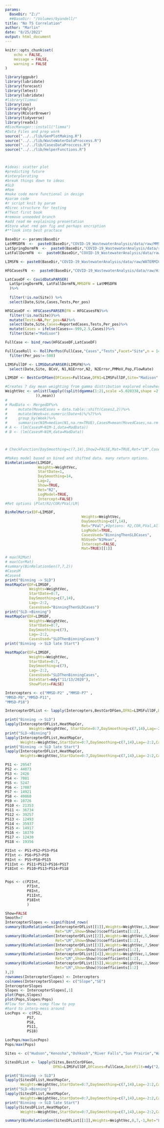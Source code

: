 ```yaml
---
params:
  BaseDir: "Z:/"
  ##BaseDir: "/Volumes/byandell/"
title: "No TS Correlation"
author: "Marlin"
date: "8/25/2021"
output: html_document
---
```


```r
knitr::opts_chunk$set(
	echo = FALSE,
	message = FALSE,
	warning = FALSE
)

```

```r

library(ggpubr)
library(lubridate)
library(forecast)
library(lmtest)
library(lubridate)
#library(limma)
library(zoo)
library(dplyr)
library(RColorBrewer)
library(tidyverse)
library(readxl)
#BiocManager::install("limma")
#Data Files and prep work
source("../../lib/GenPlotMaking.R")
source("../../lib/WasteWaterDataProccess.R")
source("../../lib/CasesDataProccess.R")
source("../../lib/HelperFunctions.R")



#ideas: scatter plot
#predicting future
#interplerating
#break things down to ideas
#SLD
#Rem
#make code more functional in design
#param code
#r script knit by param
#Direc structure for testing
#?Test first book
#remove unneeded branch
#add read me explaining presentation
#Store what rmd gen fig and perhaps encription
#**look into best practace
```

```r
BaseDir <- params$BaseDir
LatMMSDFN  <-  paste0(BaseDir,"COVID-19_WastewaterAnalysis/data/raw/MMSD_Cases.csv")
LatSpringDormFN  <-  paste0(BaseDir,"COVID-19_WastewaterAnalysis/data/raw/SpringSemester_CasesByDorm.TSV")
LatFallDormFN  <-  paste0(BaseDir,"COVID-19_WastewaterAnalysis/data/raw/FallSemester_CasesByDorm.TSV")

LIMSFN <- paste0(BaseDir,"COVID-19_WastewaterAnalysis/data/raw/WATERMICRO_WW_COVID-2021-06-30 17 40.xlsx")

HFGCasesFN  <-  paste0(BaseDir,"COVID-19_WastewaterAnalysis/data/raw/HighFreq_CaseData_2021-05-07.csv")

LatCaseDF <- CovidDataPARSER(
  LatSpringDormFN, LatFallDormFN,MMSDFN = LatMMSDFN
  )%>% 
  
  filter(!is.na(Site)) %>%
  select(Date,Site,Cases,Tests,Per_pos)

HFGCaseDF <- HFGCasesPARSER(FN = HFGCasesFN)%>%
  filter(!is.na(Site))%>%
  mutate(Tests=NA,Per_pos=NA)%>%
  select(Date,Site,Cases=ReportedCases,Tests,Per_pos)%>%
  mutate(Cases = ifelse(Cases==-999,2.5,Cases))%>%
  filter(Site!="Madison")

FullCase <- bind_rows(HFGCaseDF,LatCaseDF)

FullCaseRoll <- RollPerPos(FullCase,"Cases","Tests",Facet="Site",n = 14)%>%
  filter(Per_pos!=-500)

LIMSFullDF <- LIMSDataPARSER(LIMSFN)%>%
  select(Date,Site, BCoV, N1,N1Error,N2, N2Error,PMMoV,Pop,FlowRate)
```

```r
LIMSDF <- BestCorDFGen(DFCases=FullCase,DFN1=LIMSFullDF,Site="Madison",keep=c("N1","N2"))
```

```r

#Creates 7 day mean weighting from gamma distribution explored elsewhere
WeightVec <- unlist(lapply((split(dgamma(1:21,scale =5.028338,shape =2.332779),c(rep(1,7),rep(2,7),rep(3,7))
              )),mean))
# 
# MadData <- MergedDF%>%
#     mutate(MovedCases = data.table::shift(Cases2,2))%>%
#     mutate(Week=as.numeric(Date+6)%/%7)%>%
#     group_by(Week)%>%
#     summarise(N1M=median(N1,na.rm=TRUE),CasesM=mean(MovedCases,na.rm = TRUE))
# A <- (lm(CasesM~N1M-1,data=MadData))
# B <- (lm(CasesM~N1M,data=MadData))



# CheckFunction(DaySmoothing=c(7,14),Show2=FALSE,Mat=TRUE,Ret="LM",CasesUsed="Cases4")
```

```r
#Makes model based on bined and shifted data. many return options.
BinRelationGen(LIMSDF,
               Weights=WeightVec,
               StartDate=1,
               DaySmoothing=14,
               Lag=2,
               Show=TRUE,
               Ret="R2",
               LogModel=TRUE,
               Intercept=FALSE)
#Ret options |Plot/R2/COR/PVal/LM|
```

```r
BinRelMatrix(DF=LIMSDF,
                                   Weights=WeightVec,
                                   DaySmoothing=c(7,14),
                                   Ret="PVal",#Options: R2,COR,PVal,All
                                   LogModel=TRUE,
                                   CasesUsed="BinningThenSLDCases",
                                   NSUsed="N1Mean",
                                   Intercept=FALSE,
                                   Mat=TRUE)[[1]]

```



```r
# max(R2Mat)
# max(CorMat)
#summary(BinRelationGen(7,7,2))
#CasesM
#Cases4
print("Binning -> SLD")
HeatMapCor(DF=LIMSDF,
           Weights=WeightVec,
           StartDate=0:7,
           DaySmoothing=c(7,14),
           Lag=-2:2,
           CasesUsed="BinningThenSLDCases")
print("SLD->Binning")
HeatMapCor(DF=LIMSDF,
           Weights=WeightVec,
           StartDate=0:7,
           DaySmoothing=c(7),
           Lag=-2:2,
           CasesUsed="SLDThenBinningCases")
print("Binning -> SLD late Start")

HeatMapCor(DF=LIMSDF,
           Weights=WeightVec,
           StartDate=0:7,
           DaySmoothing=c(7),
           Lag=-2:2,
           CasesUsed="SLDThenBinningCases",
           DateStart=mdy("11/13/2020"),
           ShowPlots=FALSE)

```

```r
Intercepters <- c("MMSD-P2" ,"MMSD-P7" ,               
"MMSD-P8","MMSD-P11",                
"MMSD-P18")

IntercepterDFList <- lapply(Intercepters,BestCorDFGen,DFN1=LIMSFullDF,DFCases=FullCase,DateFilt=mdy("2/1/2021"),keep=c("N1","N1Error","N2","N2Error","Pop"))

print("Binning -> SLD")
lapply(IntercepterDFList,HeatMapCor,
           Weights=WeightVec, StartDate=0:7,DaySmoothing=c(7,14),Lag=-2:2,CasesUsed="BinningThenSLDCases",ShowPlots=FALSE)
print("SLD->Binning")
lapply(IntercepterDFList,HeatMapCor,
       Weights=WeightVec,StartDate=0:7,DaySmoothing=c(7,14),Lag=-2:2,CasesUsed="SLDThenBinningCases")
print("Binning -> SLD late Start")
lapply(IntercepterDFList,HeatMapCor,
       Weights=WeightVec,StartDate=0:7,DaySmoothing=c(7,14),Lag=-2:2,CasesUsed="SLDThenBinningCases",DateStart=mdy("11/13/2020"),ShowPlots=FALSE)

```


```r
PS1 <- 29547
PS2 <- 44073
PS3 <- 2426
PS4 <- 7081
PS5 <- 5247
PS6 <- 17087
PS7 <- 14921
PS8 <- 49860
PS9 <- 10726
PS10 <- 21353
PS11 <- 36734
PS12 <- 39257
PS13 <- 12493
PS14 <- 35937
PS15 <- 14917
PS16 <- 18370
PS17 <- 12430
PS18 <- 19356

P2Int <- PS1+PS2+PS3+PS4
P7Int <- PS6+PS7+PS9
P8Int <- PS5+PS8+PS15
P11Int <- PS11+PS12+PS16+PS17
P18Int <- PS10+PS13+PS14+PS18


Pops <- c(P2Int,
          P7Int,
          P8Int,
          P11Int,
          P18Int
          )

Show=FALSE
Smooth=7
IntercepterSlopes <- signif(bind_rows(
summary(BinRelationGen(IntercepterDFList[[1]],Weights=WeightVec,1,Smooth,-2,
                       Ret="LM",Show=Show))$coefficients[1:2],
summary(BinRelationGen(IntercepterDFList[[2]],Weights=WeightVec,5,Smooth,-2,
                       Ret="LM",Show=Show))$coefficients[1:2],
summary(BinRelationGen(IntercepterDFList[[3]],Weights=WeightVec,7,Smooth,-2,
                       Ret="LM",Show=Show))$coefficients[1:2],
summary(BinRelationGen(IntercepterDFList[[4]],Weights=WeightVec,1,Smooth,-2,
                       Ret="LM",Show=Show))$coefficients[1:2],
summary(BinRelationGen(IntercepterDFList[[5]],Weights=WeightVec,2,Smooth,-2,
                       Ret="LM",Show=Show))$coefficients[1:2]
),2)
rownames(IntercepterSlopes) <- Intercepters
colnames(IntercepterSlopes) <- c("Slope","SE")
IntercepterSlopes
Slopes <- IntercepterSlopes[,1]
plot(Pops,Slopes)
plot(Pops,Slopes/Pops)
#Flow for Norm. comp flow to pop
#hard to interp-mess around 
LocPops <- c(PS2,
          PS7,
          PS8,
          PS11,
          PS18)

LocPops/max(LocPops)
Pops/max(Pops)
```


```r
Sites <- c("Hudson","Kenosha","Oshkosh","River Falls","Sun Prairie","Wausau")

SitesDFList <- lapply(Sites,BestCorDFGen,
                      DFN1=LIMSFullDF,DFCases=FullCase,DateFilt=mdy("2/1/2021"),keep=c("N1","N1Error","N2","N2Error","Pop"))

print("Binning -> SLD")
lapply(SitesDFList,HeatMapCor,
       Weights=WeightVec,StartDate=0:7,DaySmoothing=c(7,14),Lag=-2:2,CasesUsed="BinningThenSLDCases",ShowPlots=FALSE)
print("SLD->Binning")
lapply(SitesDFList,HeatMapCor,
       Weights=WeightVec,StartDate=0:7,DaySmoothing=c(7,14),Lag=-2:2,CasesUsed="SLDThenBinningCases")
print("Binning -> SLD late Start")
lapply(SitesDFList,HeatMapCor,
       Weights=WeightVec,StartDate=0:7,DaySmoothing=c(7,14),Lag=-2:2,CasesUsed="SLDThenBinningCases",DateStart=mdy("11/13/2020"),ShowPlots=FALSE)

summary(BinRelationGen(SitesDFList[[1]],Weights=WeightVec,0,7,-1,Ret="LM",Show=TRUE))
```

